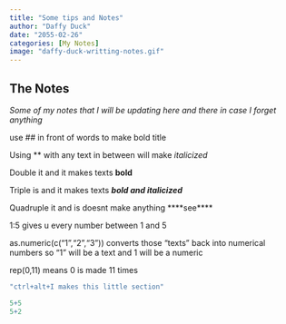 ```yaml
---
title: "Some tips and Notes"
author: "Daffy Duck"
date: "2055-02-26"
categories: [My Notes]
image: "daffy-duck-writting-notes.gif"
---
```


## The Notes

*Some of my notes that I will be updating here and there in case I forget anything*

use \## in front of words to make bold title

Using \*\* with any text in between will make *italicized*

Double it and it makes texts **bold**

Triple is and it makes texts ***bold and italicized***

Quadruple it and is doesnt make anything \*\*\*\*see\*\*\*\*

1:5 gives u every number between 1 and 5

as.numeric(c("1","2","3")) converts those "texts" back into numerical numbers so "1" will be a text and 1 will be a numeric

rep(0,11) means 0 is made 11 times

```r

"ctrl+alt+I makes this little section"

```

```r
5+5
5+2


```
